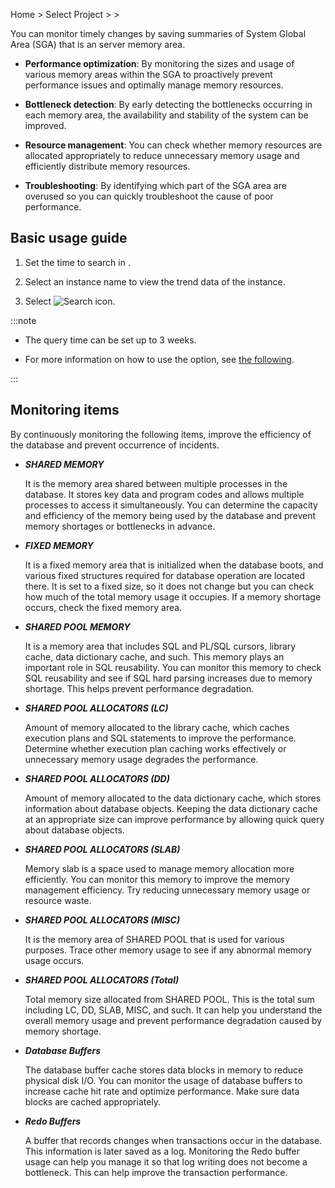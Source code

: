 Home &gt; Select Project &gt; <Cmdname sid="side_reportStat" className="uitext" /> &gt; <Cmdname sid="side_sga" className="uitext" />

You can monitor timely changes by saving summaries of System Global Area (SGA) that is an server memory area. 

- **Performance optimization**: By monitoring the sizes and usage of various memory areas within the SGA to proactively prevent performance issues and optimally manage memory resources.

- **Bottleneck detection**: By early detecting the bottlenecks occurring in each memory area, the availability and stability of the system can be improved.

- **Resource management**: You can check whether memory resources are allocated appropriately to reduce unnecessary memory usage and efficiently distribute memory resources.

- **Troubleshooting**: By identifying which part of the SGA area are overused so you can quickly troubleshoot the cause of poor performance.

## Basic usage guide

<ProdImg img='db-stat-sga-size.png' alt='SGA Size' />

1. Set the time to search in <Cmdname sid="time" className="uitext" />.

2. Select an instance name to view the trend data of the instance.

3. Select ![Search icon](/img/ico-btn-search.png).

:::note

- The query time can be set up to 3 weeks.

- For more information on how to use the <Cmdname sid="time" className="uitext" /> option, see [the following](usage-ui#timeselector).

:::

<InDoc product="tibero">

## Monitoring items

By continuously monitoring the following items, improve the efficiency of the database and prevent occurrence of incidents.

- **_SHARED MEMORY_**

  It is the memory area shared between multiple processes in the database. It stores key data and program codes and allows multiple processes to access it simultaneously. You can determine the capacity and efficiency of the memory being used by the database and prevent memory shortages or bottlenecks in advance.

- **_FIXED MEMORY_**

  It is a fixed memory area that is initialized when the database boots, and various fixed structures required for database operation are located there. It is set to a fixed size, so it does not change but you can check how much of the total memory usage it occupies. If a memory shortage occurs, check the fixed memory area.

- **_SHARED POOL MEMORY_**

  It is a memory area that includes SQL and PL/SQL cursors, library cache, data dictionary cache, and such. This memory plays an important role in SQL reusability. You can monitor this memory to check SQL reusability and see if SQL hard parsing increases due to memory shortage. This helps prevent performance degradation.

- **_SHARED POOL ALLOCATORS (LC)_**

  Amount of memory allocated to the library cache, which caches execution plans and SQL statements to improve the performance. Determine whether execution plan caching works effectively or unnecessary memory usage degrades the performance.

- **_SHARED POOL ALLOCATORS (DD)_**

  Amount of memory allocated to the data dictionary cache, which stores information about database objects. Keeping the data dictionary cache at an appropriate size can improve performance by allowing quick query about database objects.

- **_SHARED POOL ALLOCATORS (SLAB)_**

  Memory slab is a space used to manage memory allocation more efficiently. You can monitor this memory to improve the memory management efficiency. Try reducing unnecessary memory usage or resource waste.

- **_SHARED POOL ALLOCATORS (MISC)_**

  It is the memory area of ​​SHARED POOL that is used for various purposes. Trace other memory usage to see if any abnormal memory usage occurs.

- **_SHARED POOL ALLOCATORS (Total)_**

  Total memory size allocated from SHARED POOL. This is the total sum including LC, DD, SLAB, MISC, and such. It can help you understand the overall memory usage and prevent performance degradation caused by memory shortage.

- **_Database Buffers_**

  The database buffer cache stores data blocks in memory to reduce physical disk I/O. You can monitor the usage of database buffers to increase cache hit rate and optimize performance. Make sure data blocks are cached appropriately.

- **_Redo Buffers_**

  A buffer that records changes when transactions occur in the database. This information is later saved as a log. Monitoring the Redo buffer usage can help you manage it so that log writing does not become a bottleneck. This can help improve the transaction performance.

</InDoc>

